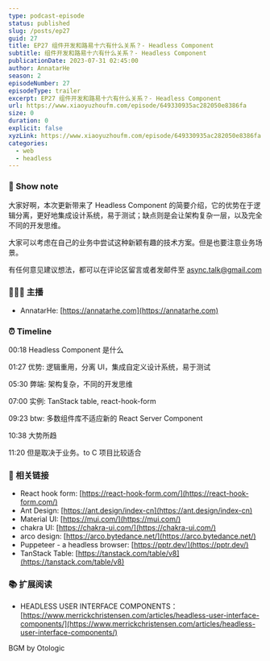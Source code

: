 ```yaml
---
type: podcast-episode
status: published
slug: /posts/ep27
guid: 27
title: EP27 组件开发和路易十六有什么关系？- Headless Component
subtitle: 组件开发和路易十六有什么关系？- Headless Component
publicationDate: 2023-07-31 02:45:00
author: AnnatarHe
season: 2
episodeNumber: 27
episodeType: trailer
excerpt: EP27 组件开发和路易十六有什么关系？- Headless Component
url: https://www.xiaoyuzhoufm.com/episode/649330935ac282050e8386fa
size: 0
duration: 0
explicit: false
xyzLink: https://www.xiaoyuzhoufm.com/episode/649330935ac282050e8386fa
categories:
  - web
  - headless
---
```


### 📕 Show note

大家好啊，本次更新带来了 Headless Component 的简要介绍，它的优势在于逻辑分离，更好地集成设计系统，易于测试；缺点则是会让架构复杂一层，以及完全不同的开发思维。

大家可以考虑在自己的业务中尝试这种新颖有趣的技术方案。但是也要注意业务场景。

有任何意见建议想法，都可以在评论区留言或者发邮件至 [async.talk@gmail.com](mailto:async.talk@gmail.com)

### 👨‍👨‍👦 主播

- AnnatarHe: [https://annatarhe.com](https://annatarhe.com)

### ⏰ Timeline

00:18 Headless Component 是什么

01:27 优势: 逻辑重用，分离 UI，集成自定义设计系统，易于测试

05:30 弊端: 架构复杂，不同的开发思维

07:00 实例: TanStack table, react-hook-form

09:23 btw: 多数组件库不适应新的 React Server Component

10:38 大势所趋

11:20 但是取决于业务。to C 项目比较适合

### 🔗 相关链接

- React hook form: [https://react-hook-form.com/](https://react-hook-form.com/)
- Ant Design: [https://ant.design/index-cn](https://ant.design/index-cn)
- Material UI: [https://mui.com/](https://mui.com/)
- chakra UI: [https://chakra-ui.com/](https://chakra-ui.com/)
- arco design: [https://arco.bytedance.net/](https://arco.bytedance.net/)
- Puppeteer - a headless browser: [https://pptr.dev/](https://pptr.dev/)
- TanStack Table: [https://tanstack.com/table/v8](https://tanstack.com/table/v8)

### 📚 扩展阅读

- HEADLESS USER INTERFACE COMPONENTS： [https://www.merrickchristensen.com/articles/headless-user-interface-components/](https://www.merrickchristensen.com/articles/headless-user-interface-components/)


BGM by Otologic